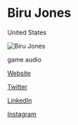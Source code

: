 # Biru Jones

<Location>

United States

</Location>

![Biru Jones](http://static1.squarespace.com/static/54b40658e4b0cdf625ed45e3/t/5ec168a580b6627d6b69ea3b/1590704087888/?format=500w)

<Skills>

game audio

</Skills>

<Personal>

[Website](https://www.birujones.com/)

[Twitter](https://twitter.com/Soundbybiru)

[LinkedIn](https://www.linkedin.com/in/birujones/)

[Instagram](https://instagram.com/Soundbybiru)

</Personal>


